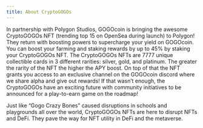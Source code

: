 ```yaml
---
title: About CryptoGOGOs
---
```

In partnership with Polygon Studios, GOGOcoin is bringing the awesome CryptoGOGOs NFT (trending top 15 on OpenSea during launch) to Polygon! They return with boosting powers to supercharge your yield on GOGOcoin. You can boost your farming and staking rewards by up to 45% by staking your CryptoGOGOs NFT. The CryptoGOGOs NFTs are 7777 unique collectible cards in 3 different rarities: silver, gold, and platinum. The greater the rarity of the NFT the higher the APY boost. On top of that the NFT grants you access to an exclusive channel on the GOGOcoin discord where we share alpha and give out rewards! If that wasn’t enough, the CryptoGOGOs have an exciting future with community initiatives to be announced for a play-to-earn game on the roadmap!


Just like “Gogo Crazy Bones” caused disruptions in schools and playgrounds all over the world, CryptoGOGOs NFTs are here to disrupt NFTs and DeFi. They pave the way for NFT utility in DeFi and the metaverse.

